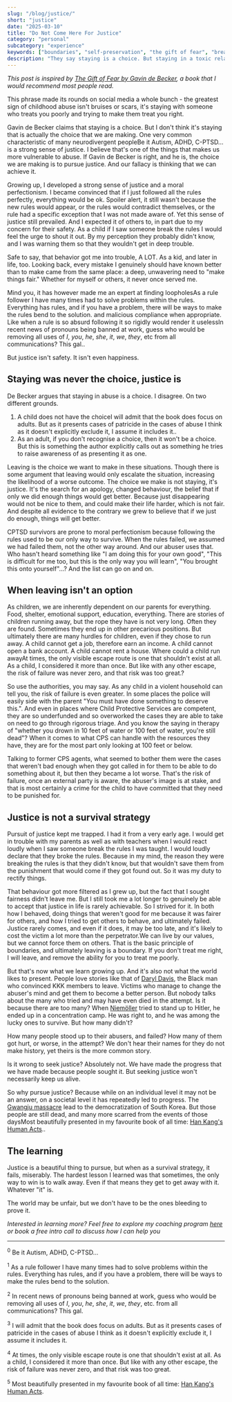 ```yaml
---
slug: "/blog/justice/"
short: "justice"
date: "2025-03-10"
title: "Do Not Come Here For Justice"
category: "personal"
subcategory: "experience"
keywords: ["boundaries", "self-preservation", "the gift of fear", "breaking free from toxic dynamics", "choosing safety", "when to set boundaries", "why we can't leave", "wanting justice", "wanting an apology", "staying is a choice", "letting go of justice", "toxic relationships", "why we stay", "emotional abuse recovery", "domestic violence", "domestic violence recovery", "moral perfectionism", "trauma response", "leaving abusive situations", "survivor mindset", "how to stop seeking fairness", "justice isn't safety"]
description: "They say staying is a choice. But staying in a toxic relationship isn't the real choice we make. It’s the pursuit of justice. We believe fairness can be achieved if we just try hard enough, but that belief often keeps us trapped. When justice fails as a survival strategy, what’s left? Letting go can be the hardest but most necessary lesson."
---
```



_This post is inspired by [The Gift of Fear by Gavin de Becker](https://www.goodreads.com/book/show/56465.The_Gift_of_Fear), a book that I would recommend most people read._

This phrase made its rounds on social media a whole bunch - the greatest sign of childhood abuse isn't bruises or scars, it's staying with someone who treats you poorly and trying to make them treat you right.

Gavin de Becker claims that staying is a choice. But I don't think it's staying that is actually the choice that we are making. One very common characteristic of many neurodivergent people<Footnote presentation="0">Be it Autism, ADHD, C-PTSD...</Footnote> is a strong sense of justice. I believe that's one of the things that makes us more vulnerable to abuse. If Gavin de Becker is right, and he is, the choice we are making is to pursue justice. And our fallacy is thinking that we can achieve it.

Growing up, I developed a strong sense of justice and a moral perfectionism. I became convinced that if I just followed all the rules perfectly, everything would be ok. Spoiler alert, it still wasn't because the new rules would appear, or the rules would contradict themselves, or the rule had a specific exception that I was not made aware of. Yet this sense of justice still prevailed. And I expected it of others to, in part due to my concern for their safety. As a child if I saw someone break the rules I would feel the urge to shout it out. By my perception they probably didn't know, and I was warning them so that they wouldn't get in deep trouble.

Safe to say, that behavior got me into trouble, A LOT. As a kid, and later in life, too. Looking back, every mistake I genuinely should have known better than to make came from the same place: a deep, unwavering need to "make things fair." Whether for myself or others, it never once served me.

Mind you, it has however made me an expert at finding loopholes<Footnote presentation="1">As a rule follower I have many times had to solve problems within the rules. Everything has rules, and if you have a problem, there will be ways to make the rules bend to the solution.</Footnote> and malicious compliance when appropriate. Like when a rule is so absurd following it so rigidly would render it useless<Footnote presentation="2">In recent news of pronouns being banned at work, guess who would be removing all uses of _I_, _you_, _he_, _she_, _it_, _we_, _they_, etc from all communications? This gal.</Footnote>.

But justice isn't safety. It isn't even happiness.

## Staying was never the choice, justice is

De Becker argues that staying in abuse is a choice. I disagree. On two different grounds.
1. A child does not have the choice<Footnote presentation="3">I will admit that the book does focus on adults. But as it presents cases of patricide in the cases of abuse I think as it doesn't explicitly exclude it, I assume it includes it.</Footnote>.
2. As an adult, if you don't recognise a choice, then it won't be a choice. But this is something the author explicitly calls out as something he tries to raise awareness of as presenting it as one.

Leaving is the choice we want to make in these situations. Though there is some argument that leaving would only escalate the situation, increasing the likelihood of a worse outcome. The choice we make is not staying, it's justice. It's the search for an apology, changed behaviour, the belief that if only we did enough things would get better. Because just disappearing would not be nice to them, and could make their life harder, which is not fair. And despite all evidence to the contrary we grew to believe that if we just do enough, things will get better.

CPTSD survivors are prone to moral perfectionism because following the rules used to be our only way to survive. When the rules failed, we assumed we had failed them, not the other way around. And our abuser uses that. Who hasn't heard something like "I am doing this for your own good", "This is difficult for me too, but this is the only way you will learn", "You brought this onto yourself"...? And the list can go on and on.

## When leaving isn't an option

As children, we are inherently dependent on our parents for everything. Food, shelter, emotional support, education, everything. There are stories of children running away, but the rope they have is not very long. Often they are found. Sometimes they end up in other precarious positions. But ultimately there are many hurdles for children, even if they chose to run away. A child cannot get a job, therefore earn an income. A child cannot open a bank account. A child cannot rent a house. Where could a child run away<Footnote presentation="4">At times, the only visible escape route is one that shouldn't exist at all. As a child, I considered it more than once. But like with any other escape, the risk of failure was never zero, and that risk was too great.</Footnote>?

So use the authorities, you may say. As any child in a violent household can tell you, the risk of failure is even greater. In some places the police will easily side with the parent "You must have done something to deserve this.". And even in places where Child Protective Services are competent, they are so underfunded and so overworked the cases they are able to take on need to go through rigorous triage. And you know the saying in therapy of "whether you drown in 10 feet of water or 100 feet of water, you're still dead"? When it comes to what CPS can handle with the resources they have, they are for the most part only looking at 100 feet or below. 

Talking to former CPS agents, what seemed to bother them were the cases that weren't bad enough when they got called in for them to be able to do something about it, but then they became a lot worse. That's the risk of failure, once an external party is aware, the abuser's image is at stake, and that is most certainly a crime for the child to have committed that they need to be punished for. 

## Justice is not a survival strategy

Pursuit of justice kept me trapped. I had it from a very early age. I would get in trouble with my parents as well as with teachers when I would react loudly when I saw someone break the rules I was taught. I would loudly declare that they broke the rules. Because in my mind, the reason they were breaking the rules is that they didn't know, but that wouldn't save them from the punishment that would come if they got found out. So it was my duty to rectify things. 

That behaviour got more filtered as I grew up, but the fact that I sought fairness didn't leave me. But I still took me a lot longer to genuinely be able to accept that justice in life is rarely achievable. So I strived for it. In both how I behaved, doing things that weren't good for me because it was fairer for others, and how I tried to get others to behave, and ultimately failed. Justice rarely comes, and even if it does, it may be too late, and it's likely to cost the victim a lot more than the perpetrator.We can live by our values, but we cannot force them on others. That is the basic principle of boundaries, and ultimately leaving is a boundary. If you don't treat me right, I will leave, and remove the ability for you to treat me poorly.

But that's now what we learn growing up. And it's also not what the world likes to present. People love stories like that of [Daryl Davis](https://hir.harvard.edu/in-the-lions-den/), the Black man who convinced KKK members to leave. Victims who manage to change the abuser's mind and get them to become a better person. But nobody talks about the many who tried and may have even died in the attempt. Is it because there are too many? When [Niemöller](https://encyclopedia.ushmm.org/content/en/article/martin-niemoeller-first-they-came-for-the-socialists) tried to stand up to Hitler, he ended up in a concentration camp. He was right to, and he was among the lucky ones to survive. But how many didn't? 

How many people stood up to their abusers, and failed? How many of them got hurt, or worse, in the attempt? We don't hear their names for they do not make history, yet theirs is the more common story. 

Is it wrong to seek justice? Absolutely not. We have made the progress that we have made because people sought it. But seeking justice won't necessarily keep us alive. 

So why pursue justice? Because while on an individual level it may not be an answer, on a societal level it has repeatedly led to progress. The [Gwangju massacre](https://en.wikipedia.org/wiki/Gwangju_Uprising) lead to the democratization of South Korea. But those people are still dead, and many more scarred from the events of those days<Footnote presentation="5">Most beautifully presented in my favourite book of all time: [Han Kang's Human Acts](https://www.goodreads.com/book/show/30091914-human-acts).</Footnote>.

## The learning

Justice is a beautiful thing to pursue, but when as a survival strategy, it fails, miserably. The hardest lesson I learned was that sometimes, the only way to win is to walk away. Even if that means they get to get away with it. Whatever "it" is.

The world may be unfair, but we don't have to be the ones bleeding to prove it.

_Interested in learning more? Feel free to explore my coaching program [here](/coaching/) or book a free intro call to discuss how I can help you_

---
<sup>0</sup> Be it Autism, ADHD, C-PTSD...

<sup>1</sup> As a rule follower I have many times had to solve problems within the rules. Everything has rules, and if you have a problem, there will be ways to make the rules bend to the solution.

<sup>2</sup> In recent news of pronouns being banned at work, guess who would be removing all uses of _I_, _you_, _he_, _she_, _it_, _we_, _they_, etc. from all communications? This gal.

<sup>3</sup> I will admit that the book does focus on adults. But as it presents cases of patricide in the cases of abuse I think as it doesn't explicitly exclude it, I assume it includes it.

<sup>4</sup> At times, the only visible escape route is one that shouldn't exist at all. As a child, I considered it more than once. But like with any other escape, the risk of failure was never zero, and that risk was too great.

<sup>5</sup> Most beautifully presented in my favourite book of all time: [Han Kang's Human Acts](https://www.goodreads.com/book/show/30091914-human-acts).
